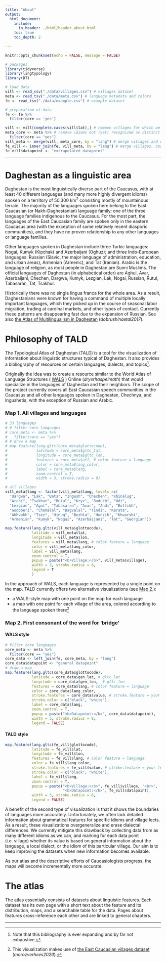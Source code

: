 ```yaml
---
title: "About"
output: 
  html_document:
    include:
      in_header: ./html/header_about.html
    toc: true
    toc_depth: 2
    
---
```

```r
knitr::opts_chunk$set(echo = FALSE, message = FALSE)

# packages
library(tidyverse)
library(lingtypology)
library(DT)

# load data
vill <- read_csv("./data/villages.csv") # villages dataset
meta <- read_tsv("./data/meta.csv") # language metadata and colors
fe <- read_tsv("./data/example.csv") # example dataset

# preparation of data
fe <- fe %>% 
  filter(core == 'yes')

vill <- vill[complete.cases(vill$lat),] # remove villages for which we do not have coordinates (yet)
meta_core <- meta %>% # remove idioms not (yet) recognized as distinct
  filter(core == "yes")
vill_meta <- merge(vill, meta_core, by = "lang") # merge villages and coordinates with language metadata
fe_vill <- inner_join(fe, vill_meta, by = "lang") # merge villages, coordinates, and language metadata with feature information
fe_vill$datapoint <- "extrapolated datapoint"
```

***

# Daghestan as a linguistic area

Daghestan is the most linguistically diverse part of the Caucasus, with at least 40 different languages (and many more highly divergent idioms) spoken on a territory of 50,300 km^2^ consisting mostly of mountainous terrain. The majority of the languages spoken here belong to the East Caucasian (or Nakh-Daghestanian) language family: one of the three language families indigenous to the Caucasus. For the most part, the languages of the East Caucasian family are spoken only in the eastern Caucasus area (with the exception of some relatively recent diasporic communities), and they have no proven relationship to any other languages or language families.

Other languages spoken in Daghestan include three Turkic languages: Nogai, Kumyk (Kipchak) and Azerbaijani (Oghuz); and three Indo-European languages: Russian (Slavic, the major language of administration, education, and urban areas), Armenian (Armenic), and Tat (Iranian). Arabic is the language of religion, as most people in Daghestan are Sunni Muslims. The official languages of Daghestan (in alphabetical order) are Aghul, Avar, Azerbaijani, Chechen, Dargwa, Kumyk, Lezgian, Lak, Nogai, Russian, Rutul, Tabasaran, Tat, Tsakhur.

Historically there was no single lingua franca for the whole area. As a result, Daghestanians were known for having a command of multiple locally important languages, which they picked up in the course of seasonal labor migration, trading at cardinal markets, and other types of contact. Currently these patterns are disappearing fast due to the expansion of Russian. See also [the Atlas of Multilingualism in Daghestan](https://multidagestan.com) (*dobrushinaetal2017*).

# Philosophy of TALD

The Typological Atlas of Daghestan (TALD) is a tool for the visualization of information about linguistic structures typical of Daghestan. It also provides a bibliography of resources on certain languages, dialects, and topics[^1].

Originally the idea was to create a resource similar to the World Atlas of Language Structures ( [WALS](https://wals.info) ) Online (*dryerhaspelmath*) that would specialize in the languages of Daghestan and their neighbors. The scope of the project currently covers all East Caucasian speech communities in the Caucasus and all other languages spoken in Daghestan, Chechnya, and Ingushetia, with the exception of Russian and Arabic.

[^1]: Note that this bibliography is ever expanding and by far not exhaustive.

### Map 1. All villages and languages {#m1}

```r
# 33 languages
# # filter core languages
# core_meta <- meta %>%
#   filter(core == "yes")
# # draw a map
# map.feature(lang.gltc(core_meta$glottocode),
#             latitude = core_meta$gltc_lat,
#             longitude = core_meta$gltc_lon,
#             features = core_meta$aff, # color feature = language
#             color = core_meta$lang_color,
#             label = core_meta$lang,
#             zoom.control = T,
#             width = 3, stroke.radius = 8)

# all villages
vill_meta$lang <- factor(vill_meta$lang, levels =c(
  "Dargwa", "Lak", "Bats", "Ingush", "Chechen", "Khinalug",
  "Archi", "Tsakhur", "Rutul", "Kryz", "Budukh", "Udi",
  "Lezgian", "Agul", "Tabasaran", "Avar", "Andi", "Botlikh",
  "Godoberi", "Chamalal", "Bagvalal", "Tindi", "Karata",
  "Akhvakh", "Tsez", "Hinuq", "Bezhta", "Hunzib", "Khwarshi",
  "Armenian", "Kumyk", "Nogai", "Azerbaijani", "Tat", "Georgian"))

map.feature(lang.gltc(vill_meta$glottocode),
            latitude = vill_meta$lat,
            longitude = vill_meta$lon,
            features = vill_meta$lang, # color feature = language
            color = vill_meta$lang_color,
            label = vill_meta$lang,
            zoom.control = T,
            popup = paste("<b>Village:</b>", vill_meta$village),
            width = 3, stroke.radius = 8,
            legend = T
            )
```

In the approach of WALS, each language is represented by a single point on the map. TALD currently offers two alternative visualizations (see [Map 2.](#m2)):

- a WALS-style map with one point on the map for each language
- a map with one point for each village of the area, colored according to the language spoken there[^2]

[^2]: This visualization makes use of [the East Caucasian villages dataset](https://github.com/sverhees/master_villages) (*morozverhees2020*).

### Map 2. First consonant of the word for ‘bridge’ {#m2 .tabset .tabset-fade .tabset-pills}

#### WALS style

```r
# filter core languages
core_meta <- meta %>%
  filter(core == "yes")
core_data <- left_join(fe, core_meta, by = "lang")
core_data$datapoint <- "general datapoint"
# draw a map
map.feature(lang.gltc(core_data$glottocode),
            latitude = core_data$gen_lat, # gltc_lat
            longitude = core_data$gen_lon,  # gltc_lon
            features = core_data$lang, # color feature = language
            color = core_data$lang_color,
            stroke.features = core_data$value, # stroke.feature = your feature value
            stroke.color = c("black", "white"),
            label = core_data$lang,
            zoom.control = T,
            popup = paste("<b>Datapoint:</b>", core_data$datapoint),
            width = 3, stroke.radius = 8,
            legend = FALSE)
```

#### TALD style

```r
map.feature(lang.gltc(fe_vill$glottocode),
            latitude = fe_vill$lat,
            longitude = fe_vill$lon,
            features = fe_vill$lang, # color feature = language
            color = fe_vill$lang_color,
            stroke.features = fe_vill$value, # stroke.feature = your feature value
            stroke.color = c("black", "white"),
            label = fe_vill$lang,
            zoom.control = T,
            popup = paste("<b>Village:</b>", fe_vill$village, "<br>",
                          "<b>Datapoint:</b>", fe_vill$datapoint),
            width = 3, stroke.radius = 8,
            legend = FALSE)
```

A benefit of the second type of visualization is that it shows the boundaries of languages more accurately. Unfortunately, we often lack detailed information about grammatical features for specific idioms and village lects. As a result, these visualizations overgeneralize and erase dialectal differences. We currently mitigate this drawback by collecting data from as many different idioms as we can, and marking for each data point (i.e. village) whether its value is based on general information about the language, a local dialect, or the idiom of this particular village. Our aim is to keep improving the datasets when new information becomes available. 

As our atlas and the descriptive efforts of Caucasiologists progress, the maps will become incrementally more accurate.

# The atlas

The atlas essentially consists of datasets about linguistic features. Each dataset has its own page with a short text about the feature and its distribution, maps, and a searchable table for the data. Pages about features cross-reference each other and are linked to general chapters.

***

<div class="tocify-extend-page" data-unique="tocify-extend-page" style="height: 0;"></div>
<!-- remove extra whitespace at bottom produced by floating table of contents and plots. -->